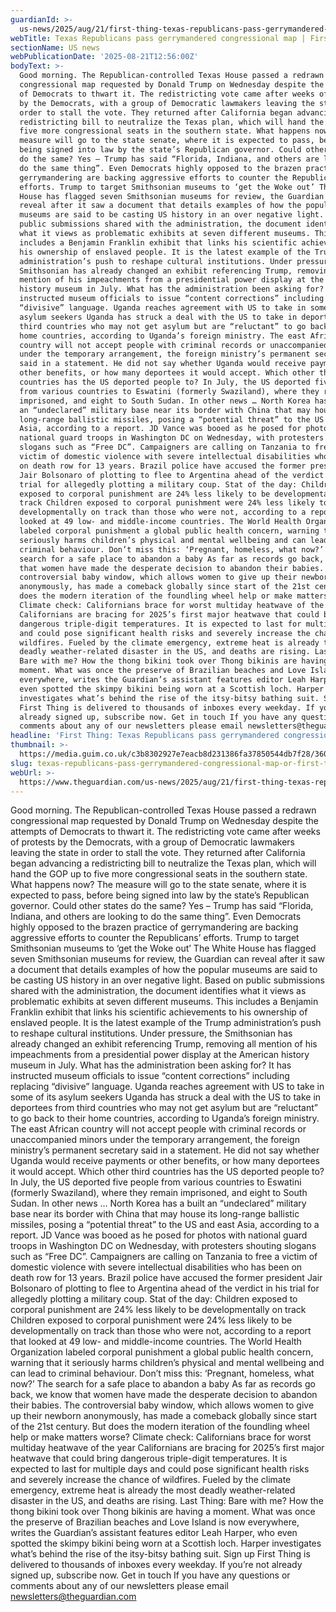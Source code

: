 ```yaml
---
guardianId: >-
  us-news/2025/aug/21/first-thing-texas-republicans-pass-gerrymandered-congressional-map
webTitle: Texas Republicans pass gerrymandered congressional map | First Thing
sectionName: US news
webPublicationDate: '2025-08-21T12:56:00Z'
bodyText: >-
  Good morning. The Republican-controlled Texas House passed a redrawn
  congressional map requested by Donald Trump on Wednesday despite the attempts
  of Democrats to thwart it. The redistricting vote came after weeks of protests
  by the Democrats, with a group of Democratic lawmakers leaving the state in
  order to stall the vote. They returned after California began advancing a
  redistricting bill to neutralize the Texas plan, which will hand the GOP up to
  five more congressional seats in the southern state. What happens now? The
  measure will go to the state senate, where it is expected to pass, before
  being signed into law by the state’s Republican governor. Could other states
  do the same? Yes – Trump has said “Florida, Indiana, and others are looking to
  do the same thing”. Even Democrats highly opposed to the brazen practice of
  gerrymandering are backing aggressive efforts to counter the Republicans’
  efforts. Trump to target Smithsonian museums to ‘get the Woke out’ The White
  House has flagged seven Smithsonian museums for review, the Guardian can
  reveal after it saw a document that details examples of how the popular
  museums are said to be casting US history in an over negative light. Based on
  public submissions shared with the administration, the document identifies
  what it views as problematic exhibits at seven different museums. This
  includes a Benjamin Franklin exhibit that links his scientific achievements to
  his ownership of enslaved people. It is the latest example of the Trump
  administration’s push to reshape cultural institutions. Under pressure, the
  Smithsonian has already changed an exhibit referencing Trump, removing all
  mention of his impeachments from a presidential power display at the American
  history museum in July. What has the administration been asking for? It has
  instructed museum officials to issue “content corrections” including replacing
  “divisive” language. Uganda reaches agreement with US to take in some of its
  asylum seekers Uganda has struck a deal with the US to take in deportees from
  third countries who may not get asylum but are “reluctant” to go back to their
  home countries, according to Uganda’s foreign ministry. The east African
  country will not accept people with criminal records or unaccompanied minors
  under the temporary arrangement, the foreign ministry’s permanent secretary
  said in a statement. He did not say whether Uganda would receive payments or
  other benefits, or how many deportees it would accept. Which other third
  countries has the US deported people to? In July, the US deported five people
  from various countries to Eswatini (formerly Swaziland), where they remain
  imprisoned, and eight to South Sudan. In other news … North Korea has a built
  an “undeclared” military base near its border with China that may house its
  long-range ballistic missiles, posing a “potential threat” to the US and east
  Asia, according to a report. JD Vance was booed as he posed for photos with
  national guard troops in Washington DC on Wednesday, with protesters shouting
  slogans such as “Free DC”. Campaigners are calling on Tanzania to free a
  victim of domestic violence with severe intellectual disabilities who has been
  on death row for 13 years. Brazil police have accused the former president
  Jair Bolsonaro of plotting to flee to Argentina ahead of the verdict in his
  trial for allegedly plotting a military coup. Stat of the day: Children
  exposed to corporal punishment are 24% less likely to be developmentally on
  track Children exposed to corporal punishment were 24% less likely to be
  developmentally on track than those who were not, according to a report that
  looked at 49 low- and middle-income countries. The World Health Organization
  labeled corporal punishment a global public health concern, warning that it
  seriously harms children’s physical and mental wellbeing and can lead to
  criminal behaviour. Don’t miss this: ‘Pregnant, homeless, what now?’ The
  search for a safe place to abandon a baby As far as records go back, we know
  that women have made the desperate decision to abandon their babies. The
  controversial baby window, which allows women to give up their newborn
  anonymously, has made a comeback globally since start of the 21st century. But
  does the modern iteration of the foundling wheel help or make matters worse?
  Climate check: Californians brace for worst multiday heatwave of the year
  Californians are bracing for 2025’s first major heatwave that could bring
  dangerous triple-digit temperatures. It is expected to last for multiple days
  and could pose significant health risks and severely increase the chance of
  wildfires. Fueled by the climate emergency, extreme heat is already the most
  deadly weather-related disaster in the US, and deaths are rising. Last Thing:
  Bare with me? How the thong bikini took over Thong bikinis are having a
  moment. What was once the preserve of Brazilian beaches and Love Island is now
  everywhere, writes the Guardian’s assistant features editor Leah Harper, who
  even spotted the skimpy bikini being worn at a Scottish loch. Harper
  investigates what’s behind the rise of the itsy-bitsy bathing suit. Sign up
  First Thing is delivered to thousands of inboxes every weekday. If you’re not
  already signed up, subscribe now. Get in touch If you have any questions or
  comments about any of our newsletters please email newsletters@theguardian.com
headline: 'First Thing: Texas Republicans pass gerrymandered congressional map'
thumbnail: >-
  https://media.guim.co.uk/c3b8302927e7eacb8d231386fa37850544db7f28/360_0_3596_2877/500.jpg
slug: texas-republicans-pass-gerrymandered-congressional-map-or-first-thing
webUrl: >-
  https://www.theguardian.com/us-news/2025/aug/21/first-thing-texas-republicans-pass-gerrymandered-congressional-map
---
```

Good morning. The Republican-controlled Texas House passed a redrawn congressional map requested by Donald Trump on Wednesday despite the attempts of Democrats to thwart it. The redistricting vote came after weeks of protests by the Democrats, with a group of Democratic lawmakers leaving the state in order to stall the vote. They returned after California began advancing a redistricting bill to neutralize the Texas plan, which will hand the GOP up to five more congressional seats in the southern state. What happens now? The measure will go to the state senate, where it is expected to pass, before being signed into law by the state’s Republican governor. Could other states do the same? Yes – Trump has said “Florida, Indiana, and others are looking to do the same thing”. Even Democrats highly opposed to the brazen practice of gerrymandering are backing aggressive efforts to counter the Republicans’ efforts. Trump to target Smithsonian museums to ‘get the Woke out’ The White House has flagged seven Smithsonian museums for review, the Guardian can reveal after it saw a document that details examples of how the popular museums are said to be casting US history in an over negative light. Based on public submissions shared with the administration, the document identifies what it views as problematic exhibits at seven different museums. This includes a Benjamin Franklin exhibit that links his scientific achievements to his ownership of enslaved people. It is the latest example of the Trump administration’s push to reshape cultural institutions. Under pressure, the Smithsonian has already changed an exhibit referencing Trump, removing all mention of his impeachments from a presidential power display at the American history museum in July. What has the administration been asking for? It has instructed museum officials to issue “content corrections” including replacing “divisive” language. Uganda reaches agreement with US to take in some of its asylum seekers Uganda has struck a deal with the US to take in deportees from third countries who may not get asylum but are “reluctant” to go back to their home countries, according to Uganda’s foreign ministry. The east African country will not accept people with criminal records or unaccompanied minors under the temporary arrangement, the foreign ministry’s permanent secretary said in a statement. He did not say whether Uganda would receive payments or other benefits, or how many deportees it would accept. Which other third countries has the US deported people to? In July, the US deported five people from various countries to Eswatini (formerly Swaziland), where they remain imprisoned, and eight to South Sudan. In other news … North Korea has a built an “undeclared” military base near its border with China that may house its long-range ballistic missiles, posing a “potential threat” to the US and east Asia, according to a report. JD Vance was booed as he posed for photos with national guard troops in Washington DC on Wednesday, with protesters shouting slogans such as “Free DC”. Campaigners are calling on Tanzania to free a victim of domestic violence with severe intellectual disabilities who has been on death row for 13 years. Brazil police have accused the former president Jair Bolsonaro of plotting to flee to Argentina ahead of the verdict in his trial for allegedly plotting a military coup. Stat of the day: Children exposed to corporal punishment are 24% less likely to be developmentally on track Children exposed to corporal punishment were 24% less likely to be developmentally on track than those who were not, according to a report that looked at 49 low- and middle-income countries. The World Health Organization labeled corporal punishment a global public health concern, warning that it seriously harms children’s physical and mental wellbeing and can lead to criminal behaviour. Don’t miss this: ‘Pregnant, homeless, what now?’ The search for a safe place to abandon a baby As far as records go back, we know that women have made the desperate decision to abandon their babies. The controversial baby window, which allows women to give up their newborn anonymously, has made a comeback globally since start of the 21st century. But does the modern iteration of the foundling wheel help or make matters worse? Climate check: Californians brace for worst multiday heatwave of the year Californians are bracing for 2025’s first major heatwave that could bring dangerous triple-digit temperatures. It is expected to last for multiple days and could pose significant health risks and severely increase the chance of wildfires. Fueled by the climate emergency, extreme heat is already the most deadly weather-related disaster in the US, and deaths are rising. Last Thing: Bare with me? How the thong bikini took over Thong bikinis are having a moment. What was once the preserve of Brazilian beaches and Love Island is now everywhere, writes the Guardian’s assistant features editor Leah Harper, who even spotted the skimpy bikini being worn at a Scottish loch. Harper investigates what’s behind the rise of the itsy-bitsy bathing suit. Sign up First Thing is delivered to thousands of inboxes every weekday. If you’re not already signed up, subscribe now. Get in touch If you have any questions or comments about any of our newsletters please email newsletters@theguardian.com
